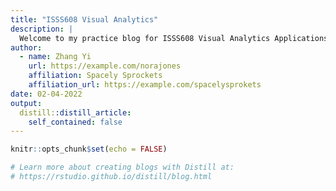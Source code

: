 ```yaml
---
title: "ISSS608 Visual Analytics"
description: |
  Welcome to my practice blog for ISSS608 Visual Analytics Applications, a course module offered in SMU.
author:
  - name: Zhang Yi 
    url: https://example.com/norajones
    affiliation: Spacely Sprockets
    affiliation_url: https://example.com/spacelysprokets
date: 02-04-2022
output:
  distill::distill_article:
    self_contained: false
---
```


```r
knitr::opts_chunk$set(echo = FALSE)

# Learn more about creating blogs with Distill at:
# https://rstudio.github.io/distill/blog.html

```



